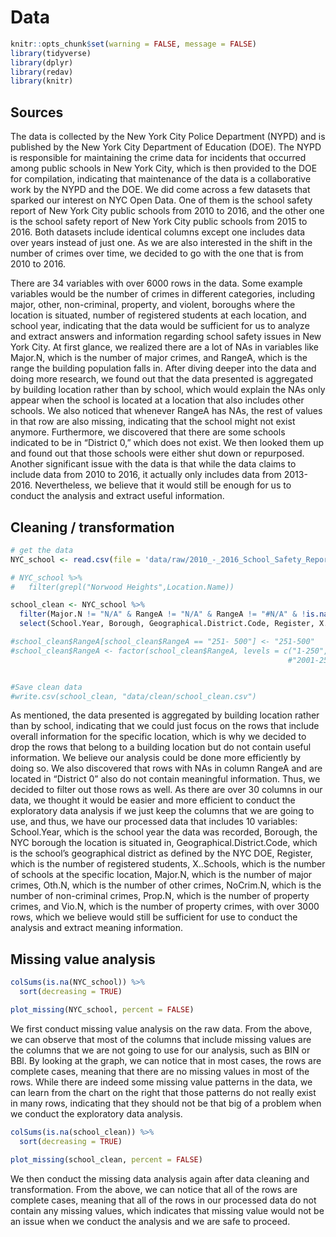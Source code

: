 # Data 
```r
knitr::opts_chunk$set(warning = FALSE, message = FALSE)
library(tidyverse)
library(dplyr)
library(redav)
library(knitr)
```
## Sources

The data is collected by the New York City Police Department (NYPD) and is published by the New York City Department of Education (DOE). The NYPD is responsible for maintaining the crime data for incidents that occurred among public schools in New York City, which is then provided to the DOE for compilation, indicating that maintenance of the data is a collaborative work by the NYPD and the DOE. We did come across a few datasets that sparked our interest on NYC Open Data. One of them is the school safety report of New York City public schools from 2010 to 2016, and the other one is the school safety report of New York City public schools from 2015 to 2016. Both datasets include identical columns except one includes data over years instead of just one. As we are also interested in the shift in the number of crimes over time, we decided to go with the one that is from 2010 to 2016. 

There are 34 variables with over 6000 rows in the data. Some example variables would be the number of crimes in different categories, including major, other, non-criminal, property, and violent, boroughs where the location is situated, number of registered students at each location, and school year, indicating that the data would be sufficient for us to analyze and extract answers and information regarding school safety issues in New York City. At first glance, we realized there are a lot of NAs in variables like Major.N, which is the number of major crimes, and RangeA, which is the range the building population falls in. After diving deeper into the data and doing more research, we found out that the data presented is aggregated by building location rather than by school, which would explain the NAs only appear when the school is located at a location that also includes other schools. We also noticed that whenever RangeA has NAs, the rest of values in that row are also missing, indicating that the school might not exist anymore. Furthermore, we discovered that there are some schools indicated to be in “District 0,” which does not exist. We then looked them up and found out that those schools were either shut down or repurposed. Another significant issue with the data is that while the data claims to include data from 2010 to 2016, it actually only includes data from 2013-2016. Nevertheless, we believe that it would still be enough for us to conduct the analysis and extract useful information. 



## Cleaning / transformation

```r
# get the data
NYC_school <- read.csv(file = 'data/raw/2010_-_2016_School_Safety_Report.csv')

# NYC_school %>%
#   filter(grepl("Norwood Heights",Location.Name))

school_clean <- NYC_school %>%
  filter(Major.N != "N/A" & RangeA != "N/A" & RangeA != "#N/A" & !is.na(Geographical.District.Code) & Geographical.District.Code != 0)%>%
  select(School.Year, Borough, Geographical.District.Code, Register, X..Schools, Major.N, Oth.N, NoCrim.N, Prop.N, Vio.N)

#school_clean$RangeA[school_clean$RangeA == "251- 500"] <- "251-500"
#school_clean$RangeA <- factor(school_clean$RangeA, levels = c("1-250","251-500","501-750","751-1000","1001-1250","1251-1500","1501-1750","1751-2000",
                                                              #"2001-2500","2501-3000","3001-4000","4000+"))


#Save clean data
#write.csv(school_clean, "data/clean/school_clean.csv")

```

As mentioned, the data presented is aggregated by building location rather than by school, indicating that we could just focus on the rows that include overall information for the specific location, which is why we decided to drop the rows that belong to a building location but do not contain useful information. We believe our analysis could be done more efficiently by doing so. We also discovered that rows with NAs in column RangeA and are located in “District 0” also do not contain meaningful information. Thus, we decided to filter out those rows as well. As there are over 30 columns in our data, we thought it would be easier and more efficient to conduct the exploratory data analysis if we just keep the columns that we are going to use, and thus, we have our processed data that includes 10 variables: School.Year, which is the school year the data was recorded, Borough, the NYC borough the location is situated in, Geographical.District.Code, which is the school’s geographical district as defined by the NYC DOE, Register, which is the number of registered students, X..Schools, which is the number of schools at the specific location, Major.N, which is the number of major crimes, Oth.N, which is the number of other crimes, NoCrim.N, which is the number of non-criminal crimes, Prop.N, which is the number of property crimes, and Vio.N, which is the number of property crimes, with over 3000 rows, which we believe would still be sufficient for use to conduct the analysis and extract meaning information. 


## Missing value analysis

```r
colSums(is.na(NYC_school)) %>%
  sort(decreasing = TRUE)
```

```r
plot_missing(NYC_school, percent = FALSE) 
```

We first conduct missing value analysis on the raw data. From the above, we can observe that most of the columns that include missing values are the columns that we are not going to use for our analysis, such as BIN or BBl. By looking at the graph, we can notice that in most cases, the rows are complete cases, meaning that there are no missing values in most of the rows. While there are indeed some missing value patterns in the data, we can learn from the chart on the right that those patterns do not really exist in many rows, indicating that they should not be that big of a problem when we conduct the exploratory data analysis. 

```r
colSums(is.na(school_clean)) %>%
  sort(decreasing = TRUE)
```

```r
plot_missing(school_clean, percent = FALSE) 
```

We then conduct the missing data analysis again after data cleaning and transformation. From the above, we can notice that all of the rows are complete cases, meaning that all of the rows in our processed data do not contain any missing values, which indicates that missing value would not be an issue when we conduct the analysis and we are safe to proceed. 
